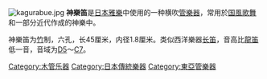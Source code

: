 {{Japanese|japanese=神楽笛|kana=かぐらぶえ|romaji=kagurabue}}
[[File:kagurabue.jpg|right]]
'''神樂笛'''是[[日本雅樂|日本雅樂]]中使用的一种横吹[[管樂器|管樂器]]，常用於[[国風歌舞|国風歌舞]]和一部分近代作成的神樂中。

神樂笛为[[竹|竹]]制，六孔，长45厘米，内径1.8厘米。类似西洋樂器[[长笛|长笛]]，音高比[[龍笛|龍笛]]低一音，音域为[[D_(音名)|D5]]～[[C_(音名)|C7]]。

{{日本民族乐器}}

{{樂器小作品}}
{{Japan-stub}}

[[Category:木管乐器|Category:木管乐器]]
[[Category:日本傳統樂器|Category:日本傳統樂器]]
[[Category:東亞管樂器|Category:東亞管樂器]]